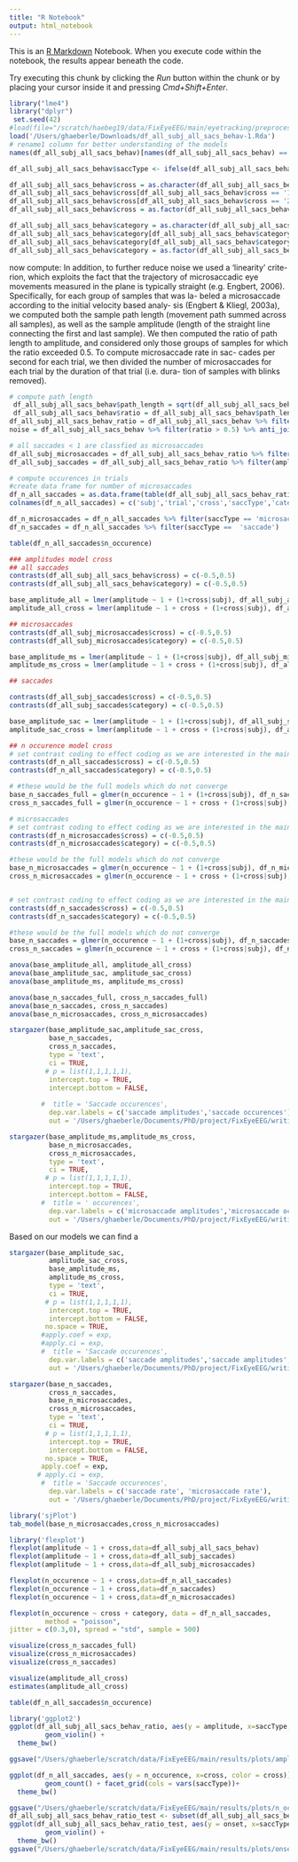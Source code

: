 ```yaml
---
title: "R Notebook"
output: html_notebook
---
```


This is an [R Markdown](http://rmarkdown.rstudio.com) Notebook. When you execute code within the notebook, the results appear beneath the code. 

Try executing this chunk by clicking the *Run* button within the chunk or by placing your cursor inside it and pressing *Cmd+Shift+Enter*. 

```r
library("lme4")
library("dplyr")
 set.seed(42)
#load(file="/scratch/haebeg19/data/FixEyeEEG/main/eyetracking/preprocessed/cleaned/df_all_subj_all_sacs_behav.Rda")
load('/Users/ghaeberle/Downloads/df_all_subj_all_sacs_behav-1.Rda')
# rename1 column for better understanding of the models 
names(df_all_subj_all_sacs_behav)[names(df_all_subj_all_sacs_behav) == "cond"] <- "cross"

df_all_subj_all_sacs_behav$saccType <- ifelse(df_all_subj_all_sacs_behav$amplitude < 1, 'microsaccade', 'saccade')

df_all_subj_all_sacs_behav$cross = as.character(df_all_subj_all_sacs_behav$cross)
df_all_subj_all_sacs_behav$cross[df_all_subj_all_sacs_behav$cross == '1'] = 'bullseye' 
df_all_subj_all_sacs_behav$cross[df_all_subj_all_sacs_behav$cross == '2'] = 'standard' 
df_all_subj_all_sacs_behav$cross = as.factor(df_all_subj_all_sacs_behav$cross)

df_all_subj_all_sacs_behav$category = as.character(df_all_subj_all_sacs_behav$category)
df_all_subj_all_sacs_behav$category[df_all_subj_all_sacs_behav$category == '0'] = 'inanimate' 
df_all_subj_all_sacs_behav$category[df_all_subj_all_sacs_behav$category == '1'] = 'animate' 
df_all_subj_all_sacs_behav$category = as.factor(df_all_subj_all_sacs_behav$category)

```
now compute: 
In addition, to further reduce noise we used a ‘linearity’ crite- rion, which exploits the fact that the trajectory of microsaccadic eye movements measured in the plane is typically straight (e.g. Engbert, 2006). Specifically, for each group of samples that was la- beled a microsaccade according to the initial velocity based analy- sis (Engbert & Kliegl, 2003a), we computed both the sample path
length (movement path summed across all samples), as well as the sample amplitude (length of the straight line connecting the first and last sample). We then computed the ratio of path length to amplitude, and considered only those groups of samples for which the ratio exceeded 0.5. To compute microsaccade rate in sac- cades per second for each trial, we then divided the number of microsaccades for each trial by the duration of that trial (i.e. dura- tion of samples with blinks removed).
```r
# compute path_length
 df_all_subj_all_sacs_behav$path_length = sqrt(df_all_subj_all_sacs_behav$horizontal_comp^2+df_all_subj_all_sacs_behav$vertical_comp^2)
 df_all_subj_all_sacs_behav$ratio = df_all_subj_all_sacs_behav$path_length/df_all_subj_all_sacs_behav$amplitude
df_all_subj_all_sacs_behav_ratio = df_all_subj_all_sacs_behav %>% filter(ratio < 0.5) %>% anti_join(df_all_subj_all_sacs_behav,.)
noise = df_all_subj_all_sacs_behav %>% filter(ratio > 0.5) %>% anti_join(df_all_subj_all_sacs_behav,.)

# all saccades < 1 are classfied as microsaccades 
df_all_subj_microsaccades = df_all_subj_all_sacs_behav_ratio %>% filter(amplitude <1)
df_all_subj_saccades = df_all_subj_all_sacs_behav_ratio %>% filter(amplitude >= 1)

# compute occurences in trials 
#create data frame for number of microsaccades 
df_n_all_saccades = as.data.frame(table(df_all_subj_all_sacs_behav_ratio$subj,df_all_subj_all_sacs_behav_ratio$trial, df_all_subj_all_sacs_behav_ratio$cross, df_all_subj_all_sacs_behav_ratio$saccType, df_all_subj_all_sacs_behav_ratio$category))
colnames(df_n_all_saccades) = c('subj','trial','cross','saccType','category','n_occurence')

df_n_microsaccades = df_n_all_saccades %>% filter(saccType == 'microsaccade')
df_n_saccades = df_n_all_saccades %>% filter(saccType ==  'saccade')

table(df_n_all_saccades$n_occurence)
```

```r
### amplitudes model cross 
## all saccades 
contrasts(df_all_subj_all_sacs_behav$cross) = c(-0.5,0.5)
contrasts(df_all_subj_all_sacs_behav$category) = c(-0.5,0.5)

base_amplitude_all = lmer(amplitude ~ 1 + (1+cross|subj), df_all_subj_all_sacs_behav, REML = FALSE)
amplitude_all_cross = lmer(amplitude ~ 1 + cross + (1+cross|subj), df_all_subj_all_sacs_behav, REML = FALSE)

## microsaccades 
contrasts(df_all_subj_microsaccades$cross) = c(-0.5,0.5)
contrasts(df_all_subj_microsaccades$category) = c(-0.5,0.5)

base_amplitude_ms = lmer(amplitude ~ 1 + (1+cross|subj), df_all_subj_microsaccades, REML = FALSE)
amplitude_ms_cross = lmer(amplitude ~ 1 + cross + (1+cross|subj), df_all_subj_microsaccades, REML = FALSE)

## saccades 

contrasts(df_all_subj_saccades$cross) = c(-0.5,0.5)
contrasts(df_all_subj_saccades$category) = c(-0.5,0.5)

base_amplitude_sac = lmer(amplitude ~ 1 + (1+cross|subj), df_all_subj_saccades, REML = FALSE)
amplitude_sac_cross = lmer(amplitude ~ 1 + cross + (1+cross|subj), df_all_subj_saccades, REML = FALSE)

## n occurence model cross
# set contrast coding to effect coding as we are interested in the main effects 
contrasts(df_n_all_saccades$cross) = c(-0.5,0.5)
contrasts(df_n_all_saccades$category) = c(-0.5,0.5)

# #these would be the full models which do not converge 
base_n_saccades_full = glmer(n_occurence ~ 1 + (1+cross|subj), df_n_saccades,family = "poisson")
cross_n_saccades_full = glmer(n_occurence ~ 1 + cross + (1+cross|subj), df_n_saccades, family = "poisson")

# microsaccades 
# set contrast coding to effect coding as we are interested in the main effects 
contrasts(df_n_microsaccades$cross) = c(-0.5,0.5)
contrasts(df_n_microsaccades$category) = c(-0.5,0.5)

#these would be the full models which do not converge 
base_n_microsaccades = glmer(n_occurence ~ 1 + (1+cross|subj), df_n_microsaccades,family = "poisson")
cross_n_microsaccades = glmer(n_occurence ~ 1 + cross + (1+cross|subj), df_n_microsaccades, family = "poisson")


# set contrast coding to effect coding as we are interested in the main effects 
contrasts(df_n_saccades$cross) = c(-0.5,0.5)
contrasts(df_n_saccades$category) = c(-0.5,0.5)

#these would be the full models which do not converge 
base_n_saccades = glmer(n_occurence ~ 1 + (1+cross|subj), df_n_saccades,family = "poisson")
cross_n_saccades = glmer(n_occurence ~ 1 + cross + (1+cross|subj), df_n_saccades, family = "poisson")

```

```r
anova(base_amplitude_all, amplitude_all_cross)
anova(base_amplitude_sac, amplitude_sac_cross)
anova(base_amplitude_ms, amplitude_ms_cross)

anova(base_n_saccades_full, cross_n_saccades_full)
anova(base_n_saccades, cross_n_saccades)
anova(base_n_microsaccades, cross_n_microsaccades)
```

```r
stargazer(base_amplitude_sac,amplitude_sac_cross,
          base_n_saccades, 
          cross_n_saccades,
          type = 'text', 
          ci = TRUE, 
         # p = list(1,1,1,1,1),
          intercept.top	= TRUE, 
          intercept.bottom = FALSE,
        
        #  title = 'Saccade occurences',
          dep.var.labels = c('saccade amplitudes','saccade occurences'), 
          out = '/Users/ghaeberle/Documents/PhD/project/FixEyeEEG/writing/cross_saccade_table.html', covariate.labels  = c('Intercept',"fixationcross","category","interaction"))
```

```r
stargazer(base_amplitude_ms,amplitude_ms_cross,
          base_n_microsaccades, 
          cross_n_microsaccades,
          type = 'text', 
          ci = TRUE, 
         # p = list(1,1,1,1,1),
          intercept.top	= TRUE, 
          intercept.bottom = FALSE,
        #  title = ' occurences',
          dep.var.labels = c('microsaccade amplitudes','microsaccade occurences'), 
          out = '/Users/ghaeberle/Documents/PhD/project/FixEyeEEG/writing/cross_microsaccade_table.html', covariate.labels  = c('Intercept',"fixationcross","category","interaction"))
```
Based on our models we can find a 
```r
stargazer(base_amplitude_sac,
          amplitude_sac_cross,
          base_amplitude_ms,
          amplitude_ms_cross,
          type = 'text', 
          ci = TRUE, 
         # p = list(1,1,1,1,1),
          intercept.top	= TRUE, 
          intercept.bottom = FALSE,
         no.space = TRUE,
        #apply.coef = exp,
        #apply.ci = exp,
        #  title = 'Saccade occurences',
          dep.var.labels = c('saccade amplitudes','saccade amplitudes','microsaccade amplitudes','microsaccade amplitudes'), 
          out = '/Users/ghaeberle/Documents/PhD/project/FixEyeEEG/writing/cross_saccade_microsaccdes_table_combined.html', covariate.labels  = c('Intercept',"fixation cross"))

stargazer(base_n_saccades, 
          cross_n_saccades,
          base_n_microsaccades, 
          cross_n_microsaccades,
          type = 'text', 
          ci = TRUE, 
         # p = list(1,1,1,1,1),
          intercept.top	= TRUE, 
          intercept.bottom = FALSE,
         no.space = TRUE,
        apply.coef = exp,
       # apply.ci = exp,
        #  title = 'Saccade occurences',
          dep.var.labels = c('saccade rate', 'microsaccade rate'), 
          out = '/Users/ghaeberle/Documents/PhD/project/FixEyeEEG/writing/cross_saccade_microsaccdes_table_combined.html', covariate.labels  = c('Intercept',"fixationcross","category","interaction"))
```
```r
library('sjPlot')
tab_model(base_n_microsaccades,cross_n_microsaccades)
```

```r
library('flexplot')
flexplot(amplitude ~ 1 + cross,data=df_all_subj_all_sacs_behav)
flexplot(amplitude ~ 1 + cross,data=df_all_subj_saccades)
flexplot(amplitude ~ 1 + cross,data=df_all_subj_microsaccades)

flexplot(n_occurence ~ 1 + cross,data=df_n_all_saccades)
flexplot(n_occurence ~ 1 + cross,data=df_n_saccades)
flexplot(n_occurence ~ 1 + cross,data=df_n_microsaccades)


```
```r
flexplot(n_occurence ~ cross + category, data = df_n_all_saccades,
         method = "poisson",
jitter = c(0.3,0), spread = "std", sample = 500)
```
```r
visualize(cross_n_saccades_full)
visualize(cross_n_microsaccades)
visualize(cross_n_saccades)

visualize(amplitude_all_cross)
estimates(amplitude_all_cross)
```
```r
table(df_n_all_saccades$n_occurence)
```
```r
library('ggplot2')
ggplot(df_all_subj_all_sacs_behav_ratio, aes(y = amplitude, x=saccType, color=cross))+
         geom_violin() + 
  theme_bw()

ggsave("/Users/ghaeberle/scratch/data/FixEyeEEG/main/results/plots/amplitudes.png")

ggplot(df_n_all_saccades, aes(y = n_occurence, x=cross, color = cross))+
         geom_count() + facet_grid(cols = vars(saccType))+
  theme_bw()

ggsave("/Users/ghaeberle/scratch/data/FixEyeEEG/main/results/plots/n_occurences.png")
df_all_subj_all_sacs_behav_ratio_test <- subset(df_all_subj_all_sacs_behav_ratio,!trial ==1)
ggplot(df_all_subj_all_sacs_behav_ratio_test, aes(y = onset, x=saccType, color=cross))+
         geom_violin() + 
  theme_bw()
ggsave("/Users/ghaeberle/scratch/data/FixEyeEEG/main/results/plots/onsets.png")
```

